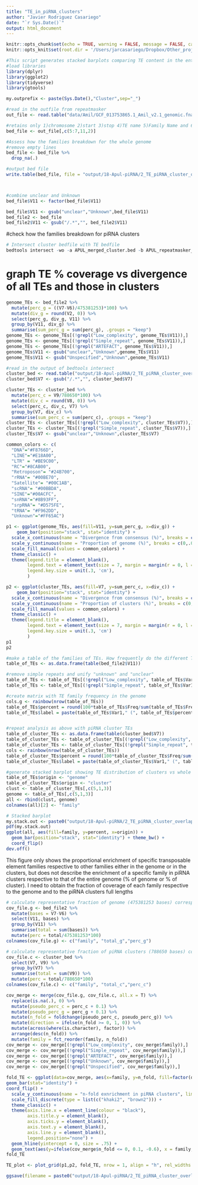 ```yaml
---
title: "TE_in_piRNA_clusters"
author: "Javier Rodriguez Casariego"
date: "`r Sys.Date()`"
output: html_document
---
```


```r
knitr::opts_chunk$set(echo = TRUE, warning = FALSE, message = FALSE, cache = TRUE)
knitr::opts_knit$set(root.dir = '/Users/jarcasariego/Dropbox/Other_projects/E5_work/deep-dive/D-Apul/')
```


```r
#This script generates stacked barplots comparing TE content in the entire genome to that of piRNA clusters
#load libraries
library(dplyr)   
library(ggplot2)
library(tidyverse)
library(gtools)

my.outprefix <- paste(Sys.Date(),"Cluster",sep="_")

#read in the outfile from repeatmasker
out_file <- read.table("data/Amil/GCF_013753865.1_Amil_v2.1_genomic.fna.out", comment.char = "", header = F, fill = T, skip = 2)

#retains only 1)chromosome 2)start 3)stop 4)TE name 5)Family Name and 6)percent divergence
bed_file <- out_file[,c(5:7,11,2)]

#Assess how the families breakdown for the whole genome
#remove empty lines 
bed_file <- bed_file %>%
  drop_na(.)

#output bed file
write.table(bed_file, file = "output/18-Apul-piRNA/2_TE_piRNA_cluster_overlap/APUL_repeatmasker_bedfile.bed", sep = "\t", col.names = F, row.names = F, quote = F)



#combine unclear and Unknown
bed_file$V11 <- factor(bed_file$V11)

bed_file$V11 <- gsub("unclear","Unknown",bed_file$V11)
bed_file2 <- bed_file
bed_file2$V11 <- gsub("/.*","", bed_file2$V11)

```

#check how the families breakdown for piRNA clusters
```r
# Intersect cluster bedfile with TE bedfile
bedtools intersect -wo -a APUL_merged_cluster.bed -b APUL_repeatmasker_bedfile.bed > APUL_piRNA_cluster_TEs_intersect.txt

```

# graph TE % coverage vs divergence of all TEs and those in clusters   
```r
genome_TEs <- bed_file2 %>%
  mutate(perc_g = ((V7-V6)/475381253)*100) %>%
  mutate(div_g = round(V2, 0)) %>%
  select(perc_g, div_g, V11) %>%
  group_by(V11, div_g) %>%
  summarise(sum_perc_g = sum(perc_g), .groups = "keep")
genome_TEs <- genome_TEs[(!grepl("Low_complexity", genome_TEs$V11)),]
genome_TEs <- genome_TEs[(!grepl("Simple_repeat", genome_TEs$V11)),]
genome_TEs <- genome_TEs[(!grepl("ARTEFACT", genome_TEs$V11)),]
genome_TEs$V11 <- gsub("unclear","Unknown",genome_TEs$V11)
genome_TEs$V11 <- gsub("Unspecified","Unknown",genome_TEs$V11)

#read in the output of bedtools intersect
cluster_bed <- read.table("output/18-Apul-piRNA/2_TE_piRNA_cluster_overlap/APUL_piRNA_cluster_TEs_intersect.txt")
cluster_bed$V7 <- gsub("/.*","", cluster_bed$V7)

cluster_TEs <- cluster_bed %>%
  mutate(perc_c = V9/788650*100) %>%
  mutate(div_c = round(V8, 0)) %>%
  select(perc_c, div_c, V7) %>%
  group_by(V7, div_c) %>%
  summarise(sum_perc_c = sum(perc_c), .groups = "keep")  
cluster_TEs <- cluster_TEs[(!grepl("Low_complexity", cluster_TEs$V7)),]
cluster_TEs <- cluster_TEs[(!grepl("Simple_repeat", cluster_TEs$V7)),]
cluster_TEs$V7 <- gsub("unclear","Unknown",cluster_TEs$V7)

common_colors <- c(       
  "DNA"="#F8766D",
  "LINE"="#E18A00",
  "LTR" = "#BE9C00",
  "RC"="#8CAB00", 
  "Retroposon"= "#24B700",
  "rRNA"= "#00BE70",
  "Satellite"= "#00C1AB",
  "scRNA"= "#00BBDA",
  "SINE"="#00ACFC",
  "snRNA"="#8B93FF", 
  "srpRNA"= "#D575FE",
  "tRNA"= "#F962DD",
  "Unknown"="#FF65AC")

p1 <- ggplot(genome_TEs, aes(fill=V11, y=sum_perc_g, x=div_g)) + 
    geom_bar(position="stack", stat="identity") +
  scale_x_continuous(name = "Divergence from consensus (%)", breaks = c(0,5,10,15,20,25,30,35,40)) +
  scale_y_continuous(name = "Proportion of genome (%)", breaks = c(0,.025,.05,.075,.1,.125,.15,.175)) +
  scale_fill_manual(values = common_colors) +
  theme_classic() +
  theme(legend.title = element_blank(), 
        legend.text = element_text(size = 7, margin = margin(r = 0, l = 0)),
        legend.key.size = unit(.3, 'cm'), 
        ) 

p2 <- ggplot(cluster_TEs, aes(fill=V7, y=sum_perc_c, x=div_c)) + 
    geom_bar(position="stack", stat="identity") +
  scale_x_continuous(name = "Divergence from consensus (%)", breaks = c(0,5,10,15,20,25,30,35,40)) +
  scale_y_continuous(name = "Proportion of clusters (%)", breaks = c(0,.1,.2,.3,.4,.5)) +
  scale_fill_manual(values = common_colors) +
  theme_classic() +
  theme(legend.title = element_blank(), 
        legend.text = element_text(size = 7, margin = margin(r = 0, l = 0)),
        legend.key.size = unit(.3, 'cm')
        ) 
p1
p2
```


```r

#make a table of the families of TEs. How frequently do the different TE families appear in the genome?
table_of_TEs <- as.data.frame(table(bed_file2$V11))

#remove simple repeats and unify "unknown" and "unclear"
table_of_TEs <- table_of_TEs[(!grepl("Low_complexity", table_of_TEs$Var1)),]
table_of_TEs <- table_of_TEs[(!grepl("Simple_repeat", table_of_TEs$Var1)),]

#create matrix with TE family frequency in the genome
cols.g <- rainbow(nrow(table_of_TEs))
table_of_TEs$percent = round(100*table_of_TEs$Freq/sum(table_of_TEs$Freq), digits = 1)
table_of_TEs$label = paste(table_of_TEs$Var1," (", table_of_TEs$percent,"%)", sep = "")


#repeat analysis as above with piRNA cluster TEs
table_of_cluster_TEs <- as.data.frame(table(cluster_bed$V7))
table_of_cluster_TEs <- table_of_cluster_TEs[(!grepl("Low_complexity", table_of_cluster_TEs$Var1)),]
table_of_cluster_TEs <- table_of_cluster_TEs[(!grepl("Simple_repeat", table_of_cluster_TEs$Var1)),]
cols <- rainbow(nrow(table_of_cluster_TEs))
table_of_cluster_TEs$percent = round(100*table_of_cluster_TEs$Freq/sum(table_of_cluster_TEs$Freq), digits = 1)
table_of_cluster_TEs$label = paste(table_of_cluster_TEs$Var1," (", table_of_cluster_TEs$percent,"%)", sep = "")

#generate stacked barplot showing TE distribution of clusters vs whole genome
table_of_TEs$origin <- "genome"
table_of_cluster_TEs$origin <- "cluster"
clust <- table_of_cluster_TEs[,c(5,1,3)]
genome <- table_of_TEs[,c(5,1,3)]
all <- rbind(clust, genome)
colnames(all)[2] <- "family"

# Stacked barplot
my.stack.out <- paste0("output/18-Apul-piRNA/2_TE_piRNA_cluster_overlap/", my.outprefix,"cluster_stack_plot.pdf")
pdf(my.stack.out)
ggplot(all, aes(fill=family, y=percent, x=origin)) + 
  geom_bar(position="stack", stat="identity") + theme_bw() +
  coord_flip() 
dev.off()

```
This figure only shows the proportional enrichment of specific transposable element families respective to other families either in the genome or in the clusters, but does not describe the enrichment of a specific family in piRNA clusters respective to that of the entire genome (% of genome or % of cluster). I need to obtain the fraction of coverage of each family respective to the genome and to the piRNA clusters full lengths


```r

# calculate representative fraction of genome (475381253 bases) corresponding to TE families
cov_file.g <- bed_file2 %>%
  mutate(bases = V7-V6) %>%
  select(V11, bases) %>%
  group_by(V11) %>%
  summarise(total = sum(bases)) %>%
  mutate(perc = total/475381253*100)
colnames(cov_file.g) <- c("family", "total_g","perc_g")

# calculate representative fraction of piRNA clusters (788650 bases) corresponding to TE families
cov_file.c <- cluster_bed %>%
  select(V7, V9) %>%
  group_by(V7) %>%
  summarise(total = sum(V9)) %>%
  mutate(perc = total/788650*100)  
colnames(cov_file.c) <- c("family", "total_c","perc_c")

cov_merge <- merge(cov_file.g, cov_file.c, all.x = T) %>%
  replace(is.na(.), 0) %>%
  mutate(pseudo_perc_c = perc_c + 0.1) %>%
  mutate(pseudo_perc_g = perc_g + 0.1) %>%
  mutate(n_fold = foldchange(pseudo_perc_c, pseudo_perc_g)) %>%
  mutate(direction = ifelse(n_fold >= 0, 1, 0)) %>%
  mutate(across(where(is.character), factor)) %>%
  arrange(desc(n_fold)) %>%
  mutate(family = fct_reorder(family, n_fold))
cov_merge <- cov_merge[(!grepl("Low_complexity", cov_merge$family)),]
cov_merge <- cov_merge[(!grepl("Simple_repeat", cov_merge$family)),]
cov_merge <- cov_merge[(!grepl("ARTEFACT", cov_merge$family)),]
cov_merge <- cov_merge[(!grepl("Unknown", cov_merge$family)),]
cov_merge <- cov_merge[(!grepl("Unspecified", cov_merge$family)),]

fold_TE <- ggplot(data=cov_merge, aes(x=family, y=n_fold, fill=factor(direction))) +
geom_bar(stat="identity") + 
coord_flip() +
  scale_y_continuous(name = "n-fold exnrichment in piRNA clusters", limits = c(-2,2.5)) +
  scale_fill_discrete(type = list(c("khaki2", "brown2"))) +
  theme_classic() +
  theme(axis.line.x = element_line(colour = "black"),
        axis.title.y = element_blank(),
        axis.ticks.y = element_blank(),
        axis.text.y = element_blank(),
        axis.line.y = element_blank(),
        legend.position="none") +
  geom_hline(yintercept = 0, size = .75) +
  geom_text(aes(y=ifelse(cov_merge$n_fold <= 0, 0.1, -0.6), x = family,label=family, hjust = c(0,0.1,-0.2,0.2,0,0,0,0,0,0,0)), size = 3) 
fold_TE

TE_plot <- plot_grid(p1,p2, fold_TE, nrow = 1, align = "h", rel_widths = c(1,1,0.5), labels = c("A","B","C"))

ggsave(filename = paste0("output/18-Apul-piRNA/2_TE_piRNA_cluster_overlap/", my.outprefix,"clusterTE_enrich_plot.png"), TE_plot, width = 12, height = 4)

```


